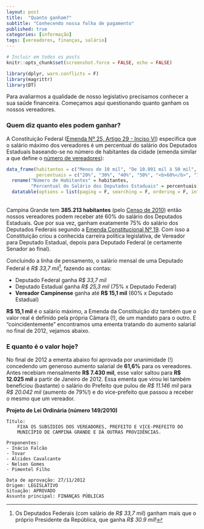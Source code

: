 ```yaml
---
layout: post
title:  "Quanto ganham?"
subtitle: "Conhecendo nossa folha de pagamento"
published: true
categories: [informação]
tags: [vereadores, finanças, salário]
---
```


```r
# Incluir em todos os posts
knitr::opts_chunk$set(screenshot.force = FALSE, echo = FALSE)

library(dplyr, warn.conflicts = F)
library(magrittr)
library(DT)
```

Para avaliarmos a qualidade de nosso legislativo precisamos conhecer a sua saúde financeira. Começamos aqui questionando quanto ganham os nossos vereadores. 

### Quem diz quanto eles podem ganhar?

A Constituição Federal ([Emenda Nº 25, Artigo 29 - Inciso VI](http://www.planalto.gov.br/ccivil_03/Constituicao/Emendas/Emc/emc25.htm)) especifica que o salário máximo dos vereadores é um percentual do salário dos Deputados Estaduais baseando-se no número de habitantes da cidade (emenda similar a que define o [número de vereadores](https://nazareno.github.io/vereadorescg-site//2016/09/quem-sao.html)): 

```r
data_frame(habitantes = c("Menos de 10 mil", "De 10.001 mil à 50 mil", "De 50.001 à 100 mil", "De 100.001 à 300 mil", "<b>De 300.001 à 500 mil</b>", "Mais de 500.000"),
           percentuais = c("20%", "30%", "40%", "50%", "<b>60%</b>", "70%")) %>% 
  rename("Número de Habitantes" = habitantes, 
         "Percentual do Salário dos Deputados Estaduais" = percentuais) %>% 
  datatable(options = list(paging = F, searching = F, ordering = F, info = F), escape = F, rownames = FALSE)
```
<br>
Campina Grande tem **385.213 habitantes** (pelo [Censo de 2010](http://www.ibge.gov.br/home/estatistica/populacao/censo2010/)) então nossos vereadores podem receber até 60% do salário dos Deputados Estaduais. Que por sua vez, ganham exatamente 75% do salário dos Deputados Federais segundo a [Emenda Constitucional Nº 19](http://www.planalto.gov.br/ccivil_03/Constituicao/Emendas/Emc/emc19.htm). Com isso a Constituição criou a conhecida carreira política legislativa, de Vereador para Deputado Estadual, depois para Deputado Federal (e certamente Senador ao final).

Concluindo a linha de pensamento, o salário mensal de uma Deputado Federal é *R$ 33,7 mil*[^footnote-salario-presidente], fazendo as contas:

[^footnote-salario-presidente]: Os Deputados Federais (com salário de *R$ 33,7 mil*) ganham mais que o próprio Presidente da República, que ganha *R$ 30.9 mil*!

* Deputado Federal ganha *R$ 33,7 mil*
* Deputado Estadual ganha *R$ 25,3 mil* (75% x Deputado Federal)
* **Vereador Campinense** ganha até **R$ 15,1 mil** (60% x Deputado Estadual)

**R$ 15,1 mil** é o salário máximo, a Emenda da Constituição diz também que o valor real é definido pela própria Câmara (!), de um mandato para o outro. E "coincidentemente" encontramos uma ementa tratando do aumento salarial no final de 2012, vejamos abaixo.

### E quanto é o valor hoje?

No final de 2012 a ementa abaixo foi aprovada por unanimidade (!) concedendo um generoso aumento salarial de **61,6%** para os vereadores. Antes recebiam mensalmente **R$ 7.430 mil**, esse valor saltou para **R$ 12.025 mil** a partir de Janeiro de 2012. Essa ementa que virou lei também beneficiou (bastante) o salário do Prefeito que pulou de *R$ 11.146 mil* para *R$ 20.042 mil* (aumento de 79%!) e do vice-prefeito que passou a receber o mesmo que um vereador. 

**Projeto de Lei Ordinária (número 149/2010)**

    Título:
        FIXA OS SUBSÍDIOS DOS VEREADORES, PREFEITO E VICE-PREFEITO DO 
        MUNICÍPIO DE CAMPINA GRANDE E DÁ OUTRAS PROVIDÊNCIAS.

    Proponentes:
    - Inácio Falcão
    - Tovar
    - Alcides Cavalcante
    - Nelson Gomes
    - Pimentel Filho

    Data de aprovação: 27/11/2012
    Origem: LEGISLATIVO
    Situação: APROVADO
    Assunto principal: FINANÇAS PÚBLICAS
